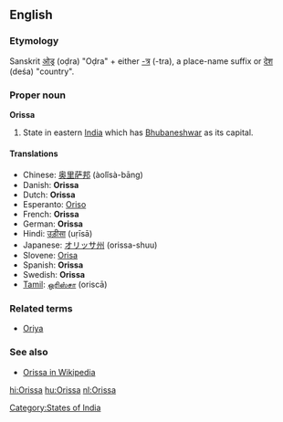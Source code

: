 ==English==

===Etymology===
Sanskrit [[ओड्र]] (oḍra) "Oḍra" + either [[-त्र]] (-tra), a place-name suffix or [[देश]] (deśa) "country".

===Proper noun===
'''Orissa'''

# State in eastern [[India]] which has [[Bhubaneshwar]] as its capital.

====Translations====
* Chinese: [[奥里萨邦]] (àolǐsà-bāng)
* Danish: '''Orissa'''
* Dutch: '''Orissa'''
* Esperanto: [[Oriso]]
* French: '''Orissa''' '' ''
* German: '''Orissa'''
* Hindi: [[उड़ीसा]] (uṛīsā)
* Japanese: [[オリッサ州]] (orissa-shuu)
* Slovene: [[Orisa]]
* Spanish: '''Orissa'''
* Swedish: '''Orissa'''
* [[Tamil]]: [[ஒரிஸ்சா]] (oriscā)

===Related terms===
* [[Oriya]]

===See also===
* [[w:Orissa|Orissa in Wikipedia]]

[[Category:States of India]]

[[hi:Orissa]]
[[hu:Orissa]]
[[nl:Orissa]]